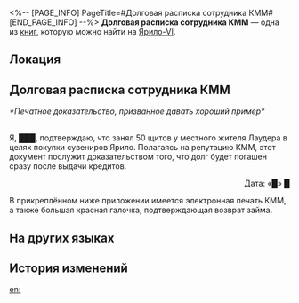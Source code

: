 <%-- [PAGE_INFO]
PageTitle=#Долговая расписка сотрудника КММ#
[END_PAGE_INFO] --%>
{{Дополнить}}
{{Книга Инфобокс
|id           = 250
|Название     = 
|Изображение  = Предмет Записи.png
|Мир          = Ярило-VI
|Томов        = 1
|Автор        = <!--нужно добавить-->
|Описание     = Печатное доказательство долговых обязательств сотрудника КММ перед местными жителями. Опубликовано в качестве положительного примера.
|Том1         = {{tx}}
|Источник1    = {{tx|Отсутствует источник}}
|Персонажи    = 
|Фракции      = 
}}
'''Долговая расписка сотрудника КММ''' — одна из [[Книги|книг]], которую можно найти на [[Ярило-VI]].

==Локация==
{{Отметка карты|<!--название карты-->|<!--id отметки-->}}

==Долговая расписка сотрудника КММ==
''*Печатное доказательство, призванное давать хороший пример*''

{{Размер|+5|<div align="center">Долговая расписка</div>}}<br />
Я, ███, подтверждаю, что занял 50 щитов у местного жителя Лаудера в целях покупки сувениров Ярило. Полагаясь на репутацию КММ, этот документ послужит доказательством того, что долг будет погашен сразу после выдачи кредитов.<br /><div align="right">Дата: «█» █</div>

В прикреплённом ниже приложении имеется электронная печать КММ, а также большая красная галочка, подтверждающая возврат займа.

==На других языках==
{{На других языках
|en   = IPC Worker Loan Script
|zhs  = 公司员工借条
|zht  = 公司員工借據
|ja   = カンパニー社員の借用書
|ko   = 컴퍼니 직원 차용증
|es   = Recibo de préstamo de un empleado de la Corporación
|fr   = Copie du prêt d'un employé de la CPI
|ru   = Долговая расписка сотрудника КММ
|th   = เอกสารการยืมเงินของเจ้าหน้าที่องค์กร
|vi   = Giấy Nợ Của Nhân Viên IPC
|de   = Quittung für Darlehen eines IFK-Mitarbeiters
|id   = Surat Utang Pekerja IPC
|pt   = Roteiro de Empréstimo do Funcionário da CPI
}}

==История изменений==
{{История изменений|3.5}}

[[en:]]